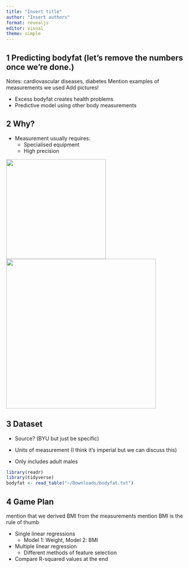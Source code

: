 ```yaml
---
title: "Insert title"
author: "Insert authors"
format: revealjs
editor: visual
theme: simple
---
```


## 1 Predicting bodyfat (let's remove the numbers once we're done.)

::: notes
Notes: cardiovascular diseases, diabetes Mention examples of measurements we used Add pictures!
:::

-   Excess bodyfat creates health problems
-   Predictive model using other body measurements

## 2 Why?

-   Measurement usually requires:
    -   Specialised equipment
    -   High precision

![](Water-Displacement.png){width="269"}![](Body-Composition-Testing.jpg){width="404"}

## 3 Dataset

-   Source? (BYU but just be specific)

-   Units of measurement (I think it's imperial but we can discuss this)

-   Only includes adult males

```r
library(readr)
library(tidyverse)
bodyfat <- read_table("~/Downloads/bodyfat.txt")
```

## 4 Game Plan

:::{.notes}
mention that we derived BMI from the measurements
mention BMI is the rule of thumb
:::

-   Single linear regressions
    -   Model 1: Weight, Model 2: BMI
-   Multiple linear regression
    - Different methods of feature selection
-   Compare R-squared values at the end
